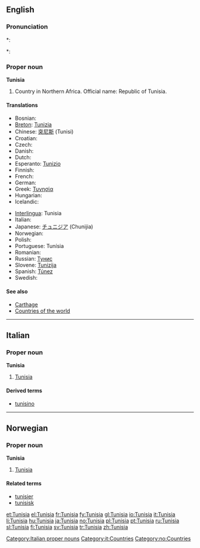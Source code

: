 ==English==

===Pronunciation===
*: {{rhymes|ɪziə}}
*: {{rhymes|iʒə}}
===Proper noun===
'''Tunisia'''

# Country in Northern Africa. Official name: Republic of Tunisia.

====Translations====
{{top}}
* Bosnian: {{t-|bs|Tunis|m}}
* [[Breton]]: [[Tunizia]]
* Chinese: [[突尼斯]] (Tunisi)
* Croatian: {{t-|hr|Tunis|m}}
* Czech: {{t+|cs|Tunisko|n}}
* Danish: {{t-|da|Tunesien}}
* Dutch: {{t+|nl|Tunesië}}
* Esperanto: [[Tunizio]]
* Finnish: {{t+|fi|Tunisia}}
* French: {{t+|fr|Tunisie|f}}
* German: {{t+|de|Tunesien}}
* Greek: [[Τυνησία]] {{f}}
* Hungarian: {{t+|hu|Tunézia}}
* Icelandic: {{t-|is|Túnis}}
{{mid}}
* [[Interlingua]]: Tunisia
* Italian: {{t+|it|Tunisia|f}}
* Japanese: [[チュニジア]] (Chunijia)
* Norwegian: {{t+|no|Tunisia}}
* Polish: {{t+|pl|Tunezja}}
* Portuguese: Tunísia
* Romanian: {{t-|ro|Tunisia|f}}
* Russian: [[Тунис]]
* Slovene: [[Tunizija]] {{f}}
* Spanish: [[Túnez]]
* Swedish: {{t+|sv|Tunisien}}
{{bottom}}

====See also====
* [[Carthage]]
* [[Appendix:Countries of the world|Countries of the world]]

----

==Italian==
{{wikipedia|lang=it}}

===Proper noun===
'''Tunisia''' {{f}}

# [[#English|Tunisia]]

====Derived terms====
* [[tunisino]]

[[Category:Italian proper nouns]]
[[Category:it:Countries]]

----

==Norwegian==

===Proper noun===
'''Tunisia'''

# [[#English|Tunisia]]

====Related terms====
* [[tunisier]]
* [[tunisisk]]

[[Category:no:Countries]]

[[et:Tunisia]]
[[el:Tunisia]]
[[fr:Tunisia]]
[[fy:Tunisia]]
[[gl:Tunisia]]
[[io:Tunisia]]
[[it:Tunisia]]
[[li:Tunisia]]
[[hu:Tunisia]]
[[ja:Tunisia]]
[[no:Tunisia]]
[[pl:Tunisia]]
[[pt:Tunisia]]
[[ru:Tunisia]]
[[sl:Tunisia]]
[[fi:Tunisia]]
[[sv:Tunisia]]
[[tr:Tunisia]]
[[zh:Tunisia]]